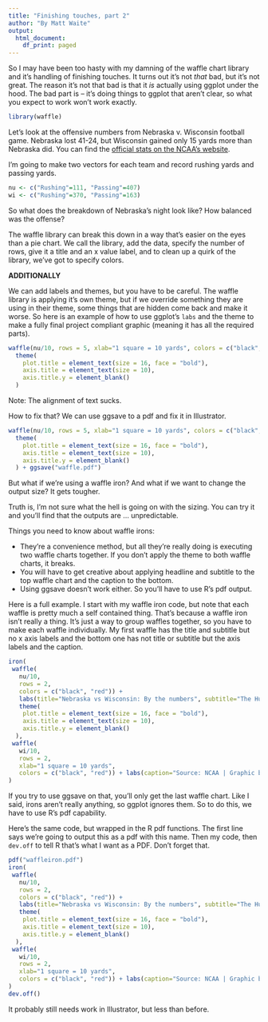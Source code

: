 ```yaml
---
title: "Finishing touches, part 2"
author: "By Matt Waite"
output:
  html_document:
    df_print: paged
---
```


So I may have been too hasty with my damning of the waffle chart library and it's handling of finishing touches. It turns out it's not *that* bad, but it's not great. The reason it's not that bad is that it *is* actually using ggplot under the hood. The bad part is -- it's doing things to ggplot that aren't clear, so what you expect to work won't work exactly. 

```r
library(waffle)
```

Let's look at the offensive numbers from Nebraska v. Wisconsin football game. Nebraska lost 41-24, but Wisconsin gained only 15 yards more than Nebraska did. You can find the [official stats on the NCAA's website](https://www.ncaa.com/game/football/fbs/2018/10/06/nebraska-wisconsin/team-stats).

I'm going to make two vectors for each team and record rushing yards and passing yards. 

```r
nu <- c("Rushing"=111, "Passing"=407)
wi <- c("Rushing"=370, "Passing"=163)
```

So what does the breakdown of Nebraska's night look like? How balanced was the offense? 

The waffle library can break this down in a way that's easier on the eyes than a pie chart. We call the library, add the data, specify the number of rows, give it a title and an x value label, and to clean up a quirk of the library, we've got to specify colors. 

**ADDITIONALLY**

We can add labels and themes, but you have to be careful. The waffle library is applying it's own theme, but if we override something they are using in their theme, some things that are hidden come back and make it worse. So here is an example of how to use ggplot's `labs` and the theme to make a fully final project compliant graphic (meaning it has all the required parts). 

```r
waffle(nu/10, rows = 5, xlab="1 square = 10 yards", colors = c("black", "red")) + labs(title="Nebraska vs Wisconsin on offense", subtitle="The Huskers couldn't get much of a running game going.", caption="Source: NCAA | Graphic by Matt Waite") + 
  theme(
    plot.title = element_text(size = 16, face = "bold"),
    axis.title = element_text(size = 10),
    axis.title.y = element_blank()
  )
```

Note: The alignment of text sucks. 

How to fix that? We can use ggsave to a pdf and fix it in Illustrator.

```r
waffle(nu/10, rows = 5, xlab="1 square = 10 yards", colors = c("black", "red")) + labs(title="Nebraska vs Wisconsin on offense", subtitle="The Huskers couldn't get much of a running game going.", caption="Source: NCAA | Graphic by Matt Waite") + 
  theme(
    plot.title = element_text(size = 16, face = "bold"),
    axis.title = element_text(size = 10),
    axis.title.y = element_blank()
  ) + ggsave("waffle.pdf")
```

But what if we're using a waffle iron? And what if we want to change the output size? It gets tougher. 

Truth is, I'm not sure what the hell is going on with the sizing. You can try it and you'll find that the outputs are ... unpredictable. 

Things you need to know about waffle irons:

* They're a convenience method, but all they're really doing is executing two waffle charts together. If you don't apply the theme to both waffle charts, it breaks.
* You will have to get creative about applying headline and subtitle to the top waffle chart and the caption to the bottom. 
* Using ggsave doesn't work either. So you'll have to use R's pdf output. 

Here is a full example. I start with my waffle iron code, but note that each waffle is pretty much a self contained thing. That's because a waffle iron isn't really a thing. It's just a way to group waffles together, so you have to make each waffle individually. My first waffle has the title and subtitle but no x axis labels and the bottom one has not title or subtitle but the axis labels and the caption.  

```r
iron(
 waffle(
   nu/10, 
   rows = 2, 
   colors = c("black", "red")) + 
   labs(title="Nebraska vs Wisconsin: By the numbers", subtitle="The Huskers couldn't run, Wisconsin could.") + 
   theme(
    plot.title = element_text(size = 16, face = "bold"),
    axis.title = element_text(size = 10),
    axis.title.y = element_blank()
  ),
 waffle(
   wi/10, 
   rows = 2, 
   xlab="1 square = 10 yards", 
   colors = c("black", "red")) + labs(caption="Source: NCAA | Graphic by Matt Waite")
) 
```

If you try to use ggsave on that, you'll only get the last waffle chart. Like I said, irons aren't really anything, so ggplot ignores them. So to do this, we have to use R's pdf capability. 

Here's the same code, but wrapped in the R pdf functions. The first line says we're going to output this as a pdf with this name. Then my code, then `dev.off` to tell R that's what I want as a PDF. Don't forget that. 

```r
pdf("waffleiron.pdf")
iron(
 waffle(
   nu/10, 
   rows = 2, 
   colors = c("black", "red")) + 
   labs(title="Nebraska vs Wisconsin: By the numbers", subtitle="The Huskers couldn't run, Wisconsin could.") + 
   theme(
    plot.title = element_text(size = 16, face = "bold"),
    axis.title = element_text(size = 10),
    axis.title.y = element_blank()
  ),
 waffle(
   wi/10, 
   rows = 2, 
   xlab="1 square = 10 yards", 
   colors = c("black", "red")) + labs(caption="Source: NCAA | Graphic by Matt Waite")
) 
dev.off()
```


It probably still needs work in Illustrator, but less than before. 

